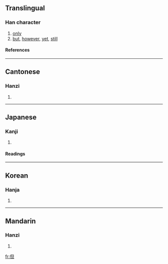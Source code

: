 ==Translingual==
===Han character===
{{Han char|rad=人|as=05|sn=7|four=2621<sub>0</sub>|canj=人日一 (OAM)}}
# [[only]]
# [[but]], [[however]], [[yet]], [[still]]
====References====
{{Han ref|kx=0097.210|dkj=00495|dj=0206.100|hdz=10132.040|uh=4F46|ud=20294|bh=A6FD|bd=42749}}
----
==Cantonese==
===Hanzi===
{{yue-hanzi|jyut=|y=daan6}}
# {{defn|Cantonese}}
----
==Japanese==
===Kanji===
{{ja-kanji|grade=|rs=人05}}
# {{defn|Japanese}} 
====Readings====
{{ja-readings|on=[[たん]] (tan), [[だん]] (dan)|kun=[[ただし]] (tadashi), [[ただ]] (tada)}}
----
==Korean==
===Hanja===
{{ko-hanja|hangeul=단|rv=dan|mr=tan}}
# {{defn|Korean}}
----
==Mandarin==
===Hanzi===
{{cmn-hanzi|pin=[[dàn]] (dan4)|wg=tan<sup>4</sup>}}
# {{defn|Mandarin}}

[[fr:但]]